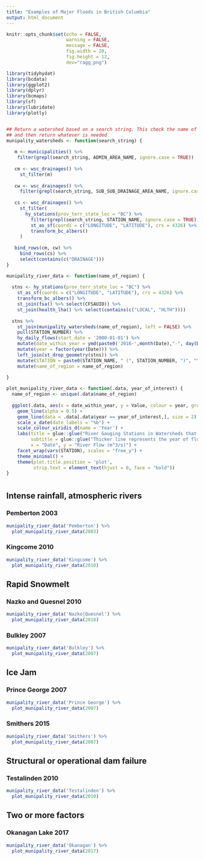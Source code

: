 ```yaml
---
title: "Examples of Major Floods in British Columbia"
output: html_document
---
```

<style type="text/css">
.main-container {
  max-width: 1800px;
  margin-left: auto;
  margin-right: auto;
}
</style>

```r
knitr::opts_chunk$set(echo = FALSE,
                      warning = FALSE,
                      message = FALSE,
                      fig.width = 20,
                      fig.height = 12,
                      dev="ragg_png")

library(tidyhydat)
library(bcdata)
library(ggplot2)
library(dplyr)
library(bcmaps)
library(sf)
library(lubridate)
library(plotly)


## Return a watershed based on a search string. This check the name of a city, watershed or river gauge station
## and then return whatever is needed
munipality_watersheds <- function(search_string) {
  
   m <- municipalities() %>% 
    filter(grepl(search_string, ADMIN_AREA_NAME, ignore.case = TRUE))
   
   cm <- wsc_drainages() %>% 
     st_filter(m)
   
   cw <- wsc_drainages() %>% 
     filter(grepl(search_string, SUB_SUB_DRAINAGE_AREA_NAME, ignore.case = TRUE))
   
   cs <- wsc_drainages() %>% 
     st_filter(
       hy_stations(prov_terr_state_loc = "BC") %>% 
         filter(grepl(search_string, STATION_NAME, ignore.case = TRUE)) %>% 
         st_as_sf(coords = c("LONGITUDE", "LATITUDE"), crs = 4326) %>% 
         transform_bc_albers()
     )
   
   bind_rows(cm, cw) %>% 
     bind_rows(cs) %>% 
     select(contains(c("DRAINAGE")))
}

munipality_river_data <- function(name_of_region) {
  
  stns <- hy_stations(prov_terr_state_loc = "BC") %>% 
    st_as_sf(coords = c("LONGITUDE", "LATITUDE"), crs = 4326) %>% 
    transform_bc_albers() %>% 
    st_join(fsa() %>% select(CFSAUID)) %>% 
    st_join(health_lha() %>% select(contains(c("LOCAL", "HLTH"))))
  
  stns %>% 
    st_join(munipality_watersheds(name_of_region), left = FALSE) %>% 
    pull(STATION_NUMBER) %>% 
    hy_daily_flows(start_date = '2000-01-01') %>% 
    mutate(date_within_year = ymd(paste0('2016-',month(Date),"-", day(Date)))) %>% 
    mutate(year = factor(year(Date))) %>% 
    left_join(st_drop_geometry(stns)) %>% 
    mutate(STATION = paste0(STATION_NAME, " (", STATION_NUMBER, ")", "\nLHA: ", LOCAL_HLTH_AREA_NAME, " (#",LOCAL_HLTH_AREA_CODE ,") " , "FSA: ", CFSAUID)) %>% 
    mutate(name_of_region = name_of_region)
  
}

plot_munipality_river_data <- function(.data, year_of_interest) {
  name_of_region <- unique(.data$name_of_region)
  
  ggplot(.data, aes(x = date_within_year, y = Value, colour = year, group = year)) +
    geom_line(alpha = 0.5) +
    geom_line(data = .data[.data$year == year_of_interest,], size = 2) +
    scale_x_date(date_labels = "%b") +
    scale_colour_viridis_d(name = 'Year') +
    labs(title = glue::glue("River Gauging Stations in Watersheds that Intersect '{name_of_region}'"),
         subtitle = glue::glue("Thicker line represents the year of flood ({year_of_interest})"),
         x = "Date", y = "River Flow (m^3/s)") +
    facet_wrap(vars(STATION), scales = "free_y") +
    theme_minimal() +
    theme(plot.title.position = 'plot',
          strip.text = element_text(hjust = 0, face = "bold"))
}
```

# {.tabset}

## Intense rainfall, atmospheric rivers {.tabset}



### Pemberton 2003


```r
munipality_river_data('Pemberton') %>% 
  plot_munipality_river_data(2003) 
```

### Kingcome 2010


```r
munipality_river_data('Kingcome') %>% 
  plot_munipality_river_data(2010) 
```

## Rapid Snowmelt {.tabset}

### Nazko and Quesnel 2010

```r
munipality_river_data('Nazko|Quesnel') %>% 
  plot_munipality_river_data(2018) 
```

### Bulkley 2007

```r
munipality_river_data('Bulkley') %>% 
  plot_munipality_river_data(2007) 
```


## Ice Jam {.tabset}

### Prince George 2007

```r
munipality_river_data('Prince George') %>% 
  plot_munipality_river_data(2007) 
```


### Smithers 2015

```r
munipality_river_data('Smithers') %>% 
  plot_munipality_river_data(2007) 
```

## Structural or operational dam failure {.tabset}

### Testalinden 2010
```r
munipality_river_data('Testalinden') %>% 
  plot_munipality_river_data(2010) 
```


## Two or more factors {.tabset}

### Okanagan Lake 2017
```r
munipality_river_data('Okanagan') %>% 
  plot_munipality_river_data(2017) 
```
